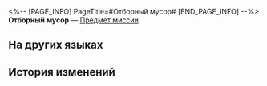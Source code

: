 <%-- [PAGE_INFO]
PageTitle=#Отборный мусор#
[END_PAGE_INFO] --%>
{{Предмет Инфобокс
|id          = 140382
|Изображение = Предмет Отборный мусор.png
|Тип         = Предмет миссии
|Инвентарь   = Миссии
|Редкость    = 3
|Эффект      = 
|Описание    = Мусорный мешок, заполненный небесным нефритом. У нефритовых костей разная редкость, и её можно определить по цвету мешка.
}}
{{Описание|''«Играйте умеренно и не тратьтесь сверх меры».''}}
'''Отборный мусор''' — [[Предмет миссии]].

==На других языках==
{{На других языках
|en   = One-of-a-Kind Trash
|zhs  = 百里挑一的垃圾
|zht  = 百中選一的垃圾
|ja   = 優れたゴミ
|ko   = 뛰어난 쓰레기
|es   = Basura única
|fr   = Poubelle extraordinaire
|ru   = Отборный мусор
|th   = ขยะที่มีเพียงหนึ่งในร้อย
|vi   = Rác Hiếm
|de   = Einzigartiger Müll
|id   = Sampah Legendaris
|pt   = Lixo Único
}}

==История изменений==
{{История изменений|3.5}}